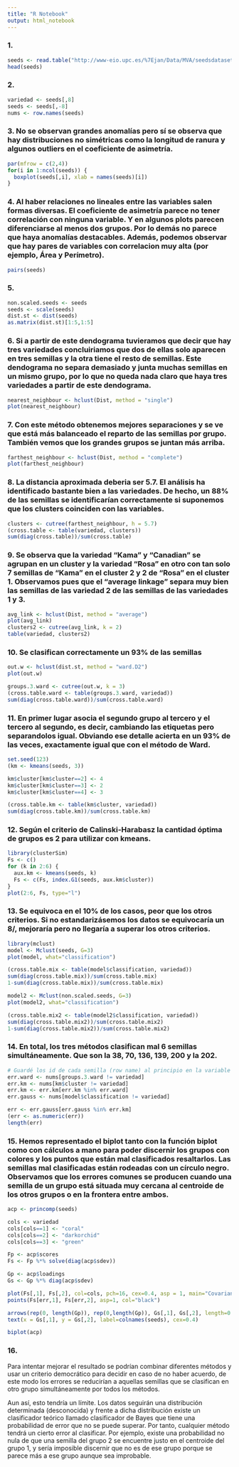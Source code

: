 ```yaml
---
title: "R Notebook"
output: html_notebook
---
```


### 1.

```r
seeds <- read.table("http://www-eio.upc.es/%7Ejan/Data/MVA/seedsdataset.dat", col.names = c("Area", "Perimeter", "Compacidad", "longitud", "ancho", "coef.asimetria", "long.ranura", "variedad"))
head(seeds)
```

### 2.

```r
variedad <- seeds[,8]
seeds <- seeds[,-8]
nums <- row.names(seeds)
```

### 3. No se observan grandes anomalías pero sí se observa que hay distribuciones no simétricas como la longitud de ranura y algunos outliers en el coeficiente de asimetría.

```r
par(mfrow = c(2,4))
for(i in 1:ncol(seeds)) {
  boxplot(seeds[,i], xlab = names(seeds)[i])
}
```

### 4. Al haber relaciones no lineales entre las variables salen formas diversas. El coeficiente de asimetría parece no tener correlación con ninguna variable. Y en algunos plots parecen diferenciarse al menos dos grupos. Por lo demás no parece que haya anomalías destacables. Además, podemos observar que hay pares de variables con correlacion muy alta (por ejemplo, Área y Perímetro).

```r
pairs(seeds)
```

### 5.

```r
non.scaled.seeds <- seeds
seeds <- scale(seeds)
dist.st <- dist(seeds)
as.matrix(dist.st)[1:5,1:5]
```

### 6. Si a partir de este dendograma tuvieramos que decir que hay tres variedades concluiriamos que dos de ellas solo aparecen en tres semillas y la otra tiene el resto de semillas. Este dendograma no separa demasiado y junta muchas semillas en un mismo grupo, por lo que no queda nada claro que haya tres variedades a partir de este dendograma.

```r
nearest_neighbour <- hclust(Dist, method = "single")
plot(nearest_neighbour)
```

### 7. Con este método obtenemos mejores separaciones y se ve que está más balanceado el reparto de las semillas por grupo. También vemos que los grandes grupos se juntan más arriba.

```r
farthest_neighbour <- hclust(Dist, method = "complete")
plot(farthest_neighbour)
```

### 8. La distancia aproximada deberia ser $5.7$. El análisis ha identificado bastante bien a las variedades. De hecho, un $88\%$ de las semillas se identificarían correctamente si suponemos que los clusters coinciden con las variables.

```r
clusters <- cutree(farthest_neighbour, h = 5.7)
(cross.table <- table(variedad, clusters))
sum(diag(cross.table))/sum(cross.table)
```

### 9. Se observa que la variedad "Kama" y "Canadian" se agrupan en un cluster y la variedad "Rosa" en otro con tan solo 7 semillas de "Kama" en el cluster 2 y 2 de "Rosa" en el cluster 1. Observamos pues que el "average linkage" separa muy bien las semillas de las variedad 2 de las semillas de las variedades 1 y 3.

```r
avg_link <- hclust(Dist, method = "average")
plot(avg_link)
clusters2 <- cutree(avg_link, k = 2)
table(variedad, clusters2)
```

### 10. Se clasifican correctamente un $93\%$ de las semillas

```r
out.w <- hclust(dist.st, method = "ward.D2")
plot(out.w)

groups.3.ward <- cutree(out.w, k = 3)
(cross.table.ward <- table(groups.3.ward, variedad))
sum(diag(cross.table.ward))/sum(cross.table.ward)
```

### 11. En primer lugar asocia el segundo grupo al tercero y el tercero al segundo, es decir, cambiando las etiquetas pero separandolos igual. Obviando ese detalle acierta en un $93\%$ de las veces, exactamente igual que con el método de Ward.

```r
set.seed(123)
(km <- kmeans(seeds, 3))

km$cluster[km$cluster==2] <- 4
km$cluster[km$cluster==3] <- 2
km$cluster[km$cluster==4] <- 3

(cross.table.km <- table(km$cluster, variedad))
sum(diag(cross.table.km))/sum(cross.table.km)
```

### 12. Según el criterio de Calinski-Harabasz la cantidad óptima de grupos es 2 para utilizar con kmeans.

```r
library(clusterSim)
Fs <- c()
for (k in 2:6) {
  aux.km <- kmeans(seeds, k)
  Fs <- c(Fs, index.G1(seeds, aux.km$cluster))
}
plot(2:6, Fs, type="l")
```

### 13. Se equivoca en el 10% de los casos, peor que los otros criterios. Si no estandarizásemos los datos se equivocaría un $8/%$, mejoraría pero no llegaría a superar los otros criterios.

```r
library(mclust)
model <- Mclust(seeds, G=3)
plot(model, what="classification")

(cross.table.mix <- table(model$classification, variedad))
sum(diag(cross.table.mix))/sum(cross.table.mix)
1-sum(diag(cross.table.mix))/sum(cross.table.mix)
```

```r
model2 <- Mclust(non.scaled.seeds, G=3)
plot(model2, what="classification")

(cross.table.mix2 <- table(model2$classification, variedad))
sum(diag(cross.table.mix2))/sum(cross.table.mix2)
1-sum(diag(cross.table.mix2))/sum(cross.table.mix2)
```

### 14. En total, los tres métodos clasifican mal 6 semillas simultáneamente. Que son la 38, 70, 136, 139, 200 y la 202.

```r
# Guardé los id de cada semilla (row name) al principio en la variable nums
err.ward <- nums[groups.3.ward != variedad]
err.km <- nums[km$cluster != variedad]
err.km <- err.km[err.km %in% err.ward]
err.gauss <- nums[model$classification != variedad]

err <- err.gauss[err.gauss %in% err.km]
(err <- as.numeric(err))
length(err)
```

### 15. Hemos representado el biplot tanto con la función biplot como con cálculos a mano para poder discernir los grupos con colores y los puntos que están mal clasificados resaltarlos. Las semillas mal clasificadas están rodeadas con un círculo negro. Observamos que los errores comunes se producen cuando una semilla de un grupo está situada muy cercana al centroide de los otros grupos o en la frontera entre ambos.

```r
acp <- princomp(seeds)

cols <- variedad
cols[cols==1] <- "coral"
cols[cols==2] <- "darkorchid"
cols[cols==3] <- "green"

Fp <- acp$scores
Fs <- Fp %*% solve(diag(acp$sdev))

Gp <- acp$loadings
Gs <- Gp %*% diag(acp$sdev)

plot(Fs[,1], Fs[,2], col=cols, pch=16, cex=0.4, asp = 1, main="Covariance biplot", xlab="comp1", ylab="comp2")
points(Fs[err,1], Fs[err,2], asp=1, col="black")

arrows(rep(0, length(Gp)), rep(0,length(Gp)), Gs[,1], Gs[,2], length=0.1, angle=10)
text(x = Gs[,1], y = Gs[,2], label=colnames(seeds), cex=0.4)

biplot(acp)
```

### 16. 

Para intentar mejorar el resultado se podrían combinar diferentes métodos y usar un criterio democrático para decidir en caso de no haber acuerdo, de este modo los errores se reducirían a aquellas semillas que se clasifican en otro grupo simultáneamente por todos los métodos. 

Aun así, esto tendría un límite. Los datos seguirán una distribución determinada (desconocida) y frente a dicha distribución existe un clasificador teórico llamado clasificador de Bayes que tiene una probabilidad de error que no se puede superar. Por tanto, cualquier método tendrá un cierto error al clasificar. Por ejemplo, existe una probabilidad no nula de que una semilla del grupo 2 se encuentre justo en el centroide del grupo 1, y sería imposible discernir que no es de ese grupo porque se parece más a ese grupo aunque sea improbable.





